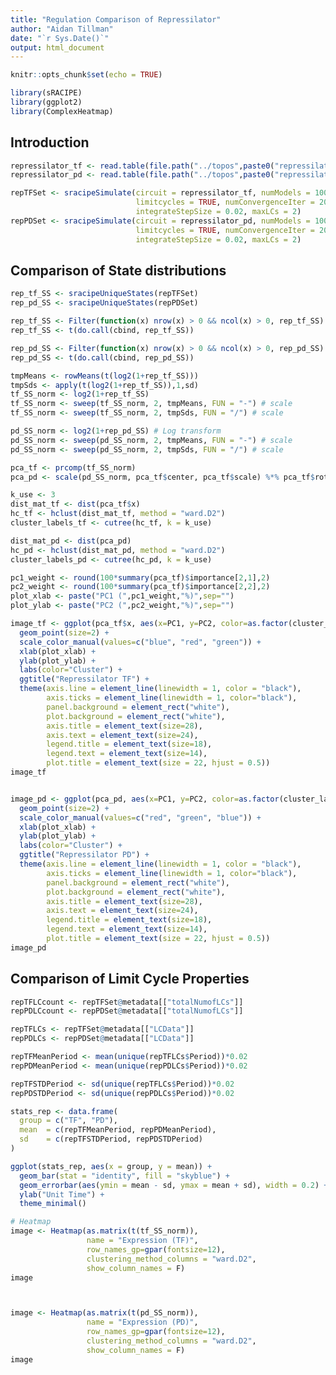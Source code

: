 ```yaml
---
title: "Regulation Comparison of Repressilator"
author: "Aidan Tillman"
date: "`r Sys.Date()`"
output: html_document
---
```


```r
knitr::opts_chunk$set(echo = TRUE)
```

```r
library(sRACIPE)
library(ggplot2)
library(ComplexHeatmap)
```

## Introduction

```r
repressilator_tf <- read.table(file.path("../topos",paste0("repressilator_tf",".tpo")), header=T)
repressilator_pd <- read.table(file.path("../topos",paste0("repressilator_pd",".tpo")), header=T)
```


```r
repTFSet <- sracipeSimulate(circuit = repressilator_tf, numModels = 1000, nIC = 5,
                            limitcycles = TRUE, numConvergenceIter = 20, 
                            integrateStepSize = 0.02, maxLCs = 2)
repPDSet <- sracipeSimulate(circuit = repressilator_pd, numModels = 1000, nIC = 5,
                            limitcycles = TRUE, numConvergenceIter = 20, 
                            integrateStepSize = 0.02, maxLCs = 2)
```


## Comparison of State distributions

```r
rep_tf_SS <- sracipeUniqueStates(repTFSet)
rep_pd_SS <- sracipeUniqueStates(repPDSet)
```


```r
rep_tf_SS <- Filter(function(x) nrow(x) > 0 && ncol(x) > 0, rep_tf_SS)
rep_tf_SS <- t(do.call(cbind, rep_tf_SS))

rep_pd_SS <- Filter(function(x) nrow(x) > 0 && ncol(x) > 0, rep_pd_SS)
rep_pd_SS <- t(do.call(cbind, rep_pd_SS))
```


```r
tmpMeans <- rowMeans(t(log2(1+rep_tf_SS)))
tmpSds <- apply(t(log2(1+rep_tf_SS)),1,sd)
tf_SS_norm <- log2(1+rep_tf_SS)
tf_SS_norm <- sweep(tf_SS_norm, 2, tmpMeans, FUN = "-") # scale
tf_SS_norm <- sweep(tf_SS_norm, 2, tmpSds, FUN = "/") # scale

pd_SS_norm <- log2(1+rep_pd_SS) # Log transform
pd_SS_norm <- sweep(pd_SS_norm, 2, tmpMeans, FUN = "-") # scale
pd_SS_norm <- sweep(pd_SS_norm, 2, tmpSds, FUN = "/") # scale
```


```r
pca_tf <- prcomp(tf_SS_norm)
pca_pd <- scale(pd_SS_norm, pca_tf$center, pca_tf$scale) %*% pca_tf$rotation
```

```r
k_use <- 3
dist_mat_tf <- dist(pca_tf$x)
hc_tf <- hclust(dist_mat_tf, method = "ward.D2")
cluster_labels_tf <- cutree(hc_tf, k = k_use)

dist_mat_pd <- dist(pca_pd)
hc_pd <- hclust(dist_mat_pd, method = "ward.D2")
cluster_labels_pd <- cutree(hc_pd, k = k_use)

```

```r
pc1_weight <- round(100*summary(pca_tf)$importance[2,1],2)
pc2_weight <- round(100*summary(pca_tf)$importance[2,2],2)
plot_xlab <- paste("PC1 (",pc1_weight,"%)",sep="")
plot_ylab <- paste("PC2 (",pc2_weight,"%)",sep="")

image_tf <- ggplot(pca_tf$x, aes(x=PC1, y=PC2, color=as.factor(cluster_labels_tf))) +
  geom_point(size=2) +
  scale_color_manual(values=c("blue", "red", "green")) +
  xlab(plot_xlab) +
  ylab(plot_ylab) +
  labs(color="Cluster") + 
  ggtitle("Repressilator TF") +
  theme(axis.line = element_line(linewidth = 1, color = "black"), 
        axis.ticks = element_line(linewidth = 1, color="black"),
        panel.background = element_rect("white"),
        plot.background = element_rect("white"),
        axis.title = element_text(size=28),
        axis.text = element_text(size=24),
        legend.title = element_text(size=18),
        legend.text = element_text(size=14),
        plot.title = element_text(size = 22, hjust = 0.5))
image_tf


image_pd <- ggplot(pca_pd, aes(x=PC1, y=PC2, color=as.factor(cluster_labels_pd))) +
  geom_point(size=2) +
  scale_color_manual(values=c("red", "green", "blue")) +
  xlab(plot_xlab) +
  ylab(plot_ylab) +
  labs(color="Cluster") + 
  ggtitle("Repressilator PD") +
  theme(axis.line = element_line(linewidth = 1, color = "black"), 
        axis.ticks = element_line(linewidth = 1, color="black"),
        panel.background = element_rect("white"),
        plot.background = element_rect("white"),
        axis.title = element_text(size=28),
        axis.text = element_text(size=24),
        legend.title = element_text(size=18),
        legend.text = element_text(size=14),
        plot.title = element_text(size = 22, hjust = 0.5))
image_pd
```


## Comparison of Limit Cycle Properties

```r
repTFLCcount <- repTFSet@metadata[["totalNumofLCs"]]
repPDLCcount <- repPDSet@metadata[["totalNumofLCs"]]

repTFLCs <- repTFSet@metadata[["LCData"]]
repPDLCs <- repPDSet@metadata[["LCData"]]
```


```r

repTFMeanPeriod <- mean(unique(repTFLCs$Period))*0.02
repPDMeanPeriod <- mean(unique(repPDLCs$Period))*0.02

repTFSTDPeriod <- sd(unique(repTFLCs$Period))*0.02
repPDSTDPeriod <- sd(unique(repPDLCs$Period))*0.02

stats_rep <- data.frame(
  group = c("TF", "PD"),
  mean  = c(repTFMeanPeriod, repPDMeanPeriod),
  sd    = c(repTFSTDPeriod, repPDSTDPeriod)
)

ggplot(stats_rep, aes(x = group, y = mean)) +
  geom_bar(stat = "identity", fill = "skyblue") +
  geom_errorbar(aes(ymin = mean - sd, ymax = mean + sd), width = 0.2) +
  ylab("Unit Time") +
  theme_minimal()

```

```r
# Heatmap
image <- Heatmap(as.matrix(t(tf_SS_norm)), 
                 name = "Expression (TF)", 
                 row_names_gp=gpar(fontsize=12),
                 clustering_method_columns = "ward.D2",
                 show_column_names = F)
image



image <- Heatmap(as.matrix(t(pd_SS_norm)), 
                 name = "Expression (PD)",
                 row_names_gp=gpar(fontsize=12),
                 clustering_method_columns = "ward.D2",
                 show_column_names = F)
image
  

```


